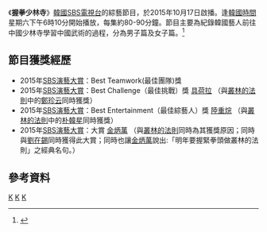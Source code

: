 {{電視節目信息框
|名稱      = 握拳少林寺
|原名      = {{lang|ko|주먹쥐고 소림사}}
|圖片      = [[File:Shaolin_Clenched_Fist.jpg|280px]]
|圖說      = 
|類型      = [[真人實境秀|真人實境-{zh-tw:秀;zh-cn:秀;zh-hk:騷}-]]、[[綜藝節目|綜藝節目]]
|主持      = {{ubl|[[金炳萬|金炳萬]]|[[陸重烷|陸重烷]]|[[朴哲民|朴哲民]]|[[金風|金風]]|[[溫朱莞|溫朱莞]]|[[李正信|李正信]] ([[CNBLUE|CNBLUE]])|[[具荷拉|具荷拉]] ([[KARA|KARA]]) |[[金幽珍|U-IE]] ([[After_School|After School]])|  [[王霏霏|Fei]] ([[miss_A|miss A]])|[[崔貞允|崔貞允]]|[[河在淑|河在淑]]|[[林秀香|林秀香]]|[[吳貞妍|吳貞妍]]}}
|國家      = {{ROK}}
|語言      = [[韓語|韓語]]
|標語      = 
|監製      = {{ubl|}}
|每集長度  = 約80-90分鐘
|製作公司  = [[SBS_(韓國)|SBS]]
|電視網    = [[SBS_(韓國)|SBS]]
|視頻制式  = [[1080i|1080i]] [[高清電視|高清電視]]
|音頻制式  = [[立體聲|立體聲]]
|首播國家  = {{ROK}}
|集數      = 13
|開始      = {{start date|2015|10|17}}
|結束      = {{end date|2016|1|23}}
|官方網站  = http://program.sbs.co.kr/builder/programMainList.do?pgm_id=22000008627
|imdb_id   = 
|related   = [[握拳主廚|握拳主廚]]、[[握拳汽笛船|握拳汽笛船]]
}}
《'''握拳少林寺'''》[[韓國|韓國]][[SBS_(韓國)|SBS電視台]]的綜藝節目，於2015年10月17日啟播。逢[[韓國標準時|韓國時間]]星期六下午6時10分開始播放，每集約80-90分鐘。節目主要為紀錄韓國藝人前往中國少林寺學習中國武術的過程，分為男子篇及女子篇。<ref>{{Cite web |url= http://www.new0.net/SBS%E3%80%8A%E6%8F%A1%E6%8B%B3%E5%B0%91%E6%9E%97%E5%AF%BA%E3%80%8B%E5%8A%87%E7%B5%84%E5%85%AC%E9%96%8B%E5%8A%87%E7%85%A7%20%E6%88%90%E5%93%A1%E5%80%91%E8%A1%A8%E6%83%85%E7%97%9B%E8%8B%A6-1034902.html |title=SBS《握拳少林寺》劇組公開劇照 成員們表情痛苦 |date= 1970年1月1日 |publisher=new0.net|language= zh-tw }}</ref>

==節目獲獎經歷==
*2015年[[SBS演藝大賞|SBS演藝大賞]]：Best Teamwork(最佳團隊)獎
*2015年[[SBS演藝大賞|SBS演藝大賞]]：Best Challenge（最佳挑戰）獎 [[具荷拉|具荷拉]] （與[[叢林的法則|叢林的法則]]中的[[鄭珍云|鄭珍云]]同時獲獎）
*2015年[[SBS演藝大賞|SBS演藝大賞]]：Best Entertainment（最佳綜藝人）獎 [[陸重烷|陸重烷]] （與[[叢林的法則|叢林的法則]]中的[[朴韓星|朴韓星]]同時獲獎）
*2015年[[SBS演藝大賞|SBS演藝大賞]]：大賞 [[金炳萬|金炳萬]] （與[[叢林的法則|叢林的法則]]同時為其獲獎原因；同時與[[劉在錫|劉在錫]]同時獲得此大賞；同時也讓[[金炳萬|金炳萬]]說出:「明年要握緊拳頭做叢林的法則」之經典名句。）

==參考資料==
{{Reflist}}

{{SBS TV}}

[[Category:韓國電視節目|K]]
[[Category:韓國綜藝節目|K]]
[[Category:SBS|K]]